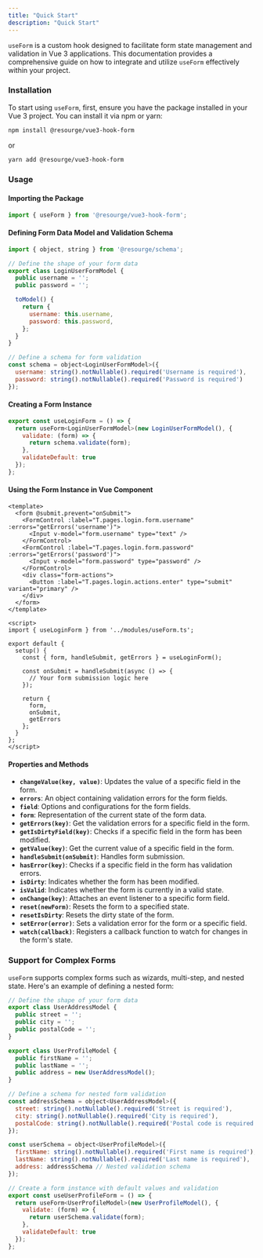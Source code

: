 ---
title: "Quick Start"
description: "Quick Start"
---

`useForm` is a custom hook designed to facilitate form state management and validation in Vue 3 applications. This documentation provides a comprehensive guide on how to integrate and utilize `useForm` effectively within your project.

### Installation

To start using `useForm`, first, ensure you have the package installed in your Vue 3 project. You can install it via npm or yarn:

```bash
npm install @resourge/vue3-hook-form
```

or

```bash
yarn add @resourge/vue3-hook-form
```

### Usage

#### Importing the Package

```javascript
import { useForm } from '@resourge/vue3-hook-form';
```

#### Defining Form Data Model and Validation Schema

```javascript
import { object, string } from '@resourge/schema';

// Define the shape of your form data
export class LoginUserFormModel {
  public username = '';
  public password = '';

  toModel() {
    return {
      username: this.username,
      password: this.password,
    };
  }
}

// Define a schema for form validation
const schema = object<LoginUserFormModel>({
  username: string().notNullable().required('Username is required'),
  password: string().notNullable().required('Password is required')
});
```

#### Creating a Form Instance

```javascript
export const useLoginForm = () => {
  return useForm<LoginUserFormModel>(new LoginUserFormModel(), {
    validate: (form) => {
      return schema.validate(form);
    },
    validateDefault: true
  });
};
```

#### Using the Form Instance in Vue Component

```vue
<template>
  <form @submit.prevent="onSubmit">
    <FormControl :label="T.pages.login.form.username" :errors="getErrors('username')">
      <Input v-model="form.username" type="text" />
    </FormControl>
    <FormControl :label="T.pages.login.form.password" :errors="getErrors('password')">
      <Input v-model="form.password" type="password" />
    </FormControl>
    <div class="form-actions">
      <Button :label="T.pages.login.actions.enter" type="submit" variant="primary" />
    </div>
  </form>
</template>

<script>
import { useLoginForm } from '../modules/useForm.ts';

export default {
  setup() {
    const { form, handleSubmit, getErrors } = useLoginForm();

    const onSubmit = handleSubmit(async () => {
      // Your form submission logic here
    });

    return {
      form,
      onSubmit,
      getErrors
    };
  }
};
</script>
```

#### Properties and Methods

- **`changeValue(key, value)`**: Updates the value of a specific field in the form.
- **`errors`**: An object containing validation errors for the form fields.
- **`field`**: Options and configurations for the form fields.
- **`form`**: Representation of the current state of the form data.
- **`getErrors(key)`**: Get the validation errors for a specific field in the form.
- **`getIsDirtyField(key)`**: Checks if a specific field in the form has been modified.
- **`getValue(key)`**: Get the current value of a specific field in the form.
- **`handleSubmit(onSubmit)`**: Handles form submission.
- **`hasError(key)`**: Checks if a specific field in the form has validation errors.
- **`isDirty`**: Indicates whether the form has been modified.
- **`isValid`**: Indicates whether the form is currently in a valid state.
- **`onChange(key)`**: Attaches an event listener to a specific form field.
- **`reset(newForm)`**: Resets the form to a specified state.
- **`resetIsDirty`**: Resets the dirty state of the form.
- **`setError(error)`**: Sets a validation error for the form or a specific field.
- **`watch(callback)`**: Registers a callback function to watch for changes in the form's state.

### Support for Complex Forms

`useForm` supports complex forms such as wizards, multi-step, and nested state. Here's an example of defining a nested form:

```javascript
// Define the shape of your form data
export class UserAddressModel {
  public street = '';
  public city = '';
  public postalCode = '';
}

export class UserProfileModel {
  public firstName = '';
  public lastName = '';
  public address = new UserAddressModel();
}

// Define a schema for nested form validation
const addressSchema = object<UserAddressModel>({
  street: string().notNullable().required('Street is required'),
  city: string().notNullable().required('City is required'),
  postalCode: string().notNullable().required('Postal code is required')
});

const userSchema = object<UserProfileModel>({
  firstName: string().notNullable().required('First name is required'),
  lastName: string().notNullable().required('Last name is required'),
  address: addressSchema // Nested validation schema
});

// Create a form instance with default values and validation
export const useUserProfileForm = () => {
  return useForm<UserProfileModel>(new UserProfileModel(), {
    validate: (form) => {
      return userSchema.validate(form);
    },
    validateDefault: true
  });
};
```
